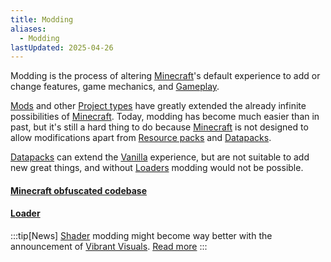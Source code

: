 ```yaml
---
title: Modding
aliases:
  - Modding
lastUpdated: 2025-04-26
---
```


Modding is the process of altering [Minecraft](/minecraft)'s default experience to add or change features, game mechanics, and [Gameplay](/gameplay).

[Mods](/mod) and other [Project types](/projecttype) have greatly extended the already infinite possibilities of [Minecraft](/minecraft).
Today, modding has become much easier than in past, but it's still a hard thing to do because [Minecraft](/minecraft) is not designed to allow modifications apart from [Resource packs](/resourcepack) and [Datapacks](/datapack).

[Datapacks](/datapack) can extend the [Vanilla](/vanilla) experience, but are not suitable to add new great things, and without [Loaders](/loader) modding would not be possible.

#### [Minecraft obfuscated codebase](/minecraftsobfuscatedcodebase)
#### [Loader](/loader)

:::tip[News]
[Shader](/shader) modding might become way better with the announcement of [Vibrant Visuals](/vibrantvisuals). [Read more](/vibrantvisuals#modding)
:::